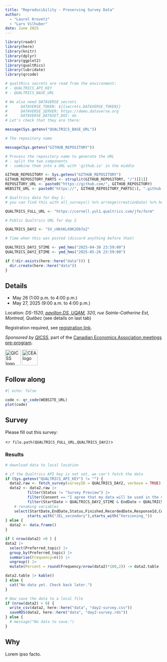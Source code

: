 ```yaml
---
title: "Reproducibility - Preserving Survey Data"
author: 
  - "Laurel Krovetz"
  - "Lars Vilhuber"
date: June 2025
---
```


```r
library(readr)
library(here)
library(knitr)
library(dplyr)
library(ggplot2)
library(qualtRics)
library(lubridate)
library(qrcode)

# qualtRics secrets are read from the environment:
# - QUALTRICS_API_KEY
# - QUALTRICS_BASE_URL

# We also need DATAVERSE secrets
#      DATAVERSE_TOKEN: ${{secrets.DATAVERSE_TOKEN}}
#      DATAVERSE_SERVER: https://demo.dataverse.org
#      DATAVERSE_DATASET_DOI: do
# Let's check that they are there:

message(Sys.getenv("QUALTRICS_BASE_URL"))

# The repository name

message(Sys.getenv("GITHUB_REPOSITORY"))

# Process the repository name to generate the URL
# - split the two components
# - combine them into a URL with 'github.io' in the middle

GITHUB_REPOSITORY <- Sys.getenv("GITHUB_REPOSITORY")
GITHUB_REPOSITORY_PARTS <- strsplit(GITHUB_REPOSITORY, "/")[[1]]
REPOSITORY_URL <- paste0("https://github.com/", GITHUB_REPOSITORY)
WEBSITE_URL <- paste0("https://", GITHUB_REPOSITORY_PARTS[1], ".github.io/", GITHUB_REPOSITORY_PARTS[2])

# Qualtrics data for Day 1:
# you can find this with all_surveys() %>% arrange(creationDate) %>% head()

QUALTRICS_FULL_URL <- "https://cornell.yul1.qualtrics.com/jfe/form"

# Public Qualtrics URL for day 2

QUALTRICS_DAY2 <- "SV_cNkhKL69K2Ob7o2"

# Time when this was posted (discard anything before that)

QUALTRICS_DAY2_STIME <- ymd_hms("2025-04-30 23:59:00")
QUALTRICS_DAY2_ETIME <- ymd_hms("2025-05-26 23:59:00")

if (!dir.exists(here::here("data"))) {
  dir.create(here::here("data"))
}
```

::: {.panel-tabset}

## Details

- May 26 (1:00 p.m. to 4:00 p.m.) 
- May 27, 2025 (9:00 a.m. to 4:00 p.m.)

Location: *DS-1520, [pavillon DS, UQAM](https://plancampus.uqam.ca/#pavillon/ds), 320, rue Sainte-Catherine Est, Montreal, Québec* (see details on last tab)

Registration required, see [registration link](https://ecommerce.dexero.com/shopping/ciqss/ciqss/event/school_repro25/Detail.view).

*Sponsored by [QICSS](https://ciqss.org)*, part of the [Canadian Economics Association meetings pre-program](https://www.economics.ca/cea2025).

<img height="50px" src="https://ciqss.org/wp-content/uploads/2024/02/logo-ciqss-temp-1024x407.webp" alt="QICSS logo" />
<img height="50px" src="https://www.economics.ca/resources/Pictures/full_logo_with_wordmark_II.svg" alt="CEA logo" />

## Follow along

```r
#| echo: false

code <- qr_code(WEBSITE_URL)
plot(code)

```




## Survey 


Please fill out this  survey:

<`r file.path(QUALTRICS_FULL_URL,QUALTRICS_DAY2)`>

### Results

```r
# download data to local location

# if the Qualtrics API key is not set, we can't fetch the data
if (Sys.getenv("QUALTRICS_API_KEY") != "") {
  data2.raw <- fetch_survey(surveyID = QUALTRICS_DAY2, verbose = TRUE) 
  data2 <- data2.raw |>
          filter(Status != "Survey Preview") |>
          filter(Consent == "I agree that my data will be used in the manner described.") |>
          filter(StartDate > QUALTRICS_DAY2_STIME & EndDate < QUALTRICS_DAY2_ETIME) |>
    # renaming variables
    select(StartDate,EndDate,Status,Finished,RecordedDate,ResponseId,Consent,Preferred_topic,Degree,JEL_primary,
          starts_with("JEL_secondary"),starts_with("Versioning_"))
} else {
  data2 <- data.frame()
}

```

```r

if ( nrow(data2) >0 ) {
data2 |>
  select(Preferred_topic) |>
  group_by(Preferred_topic) |>
  summarise(Frequency=n()) |>
  ungroup() |>
  mutate(Percent = round(Frequency/nrow(data2)*100,2)) -> data2.table

data2.table |> kable()
} else {
  cat("No data yet. Check back later.")
}
```

```r
# Now save the data to a local file
if (nrow(data2) > 0) {
  write_csv(data2, here::here("data", "day2-survey.csv"))
  saveRDS(data2, here::here("data", "day2-survey.rds"))
} else {
  # message("No data to save.")
}
```

## Why

Lorem ipso facto.


:::

